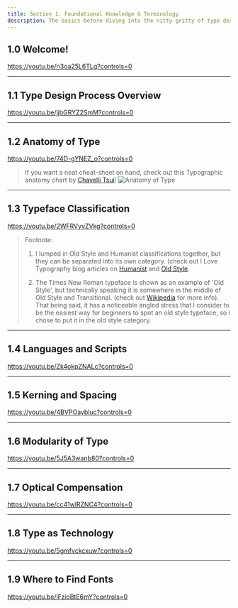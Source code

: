 ```yaml
---
title: Section 1. Foundational Knowledge & Terminology
description: The basics before diving into the nitty-gritty of type design
---
```


## 1.0 Welcome!

https://youtu.be/n3oa25L6TLg?controls=0

***

## 1.1 Type Design Process Overview

https://youtu.be/jjbGRYZ2SmM?controls=0

***

## 1.2 Anatomy of Type

https://youtu.be/74D-gYNEZ_o?controls=0

> If you want a neat cheat-sheet on hand, check out this Typographic anatomy chart by [Chavelli Tsui](https://chavelli.com/blog/the-anatomy-of-letterforms)!
![Anatomy of Type](images/typographic_anatomy_by_ChavelliTsui.jpg)

***

## 1.3 Typeface Classification

https://youtu.be/2WFRVyyZVkg?controls=0

> Footnote:
> 
> 1. I lumped in Old Style and Humanist classifications together, but they can be separated into its own category. (check out I Love Typography blog articles on [Humanist](https://ilovetypography.com/2007/11/06/type-terminology-humanist-2/) and [Old Style](https://ilovetypography.com/2007/11/21/type-terminology-old-style/).
> 
> 2. The Times New Roman typeface is shown as an example of 'Old Style', but technically speaking it is somewhere in the middle of Old Style and Transitional. (check out [Wikipedia](https://en.wikipedia.org/wiki/Times_New_Roman) for more info). That being said, it has a noticeable angled stress that I consider to be the easiest way for beginners to spot an old style typeface, so i chose to put it in the old style category.

***

## 1.4 Languages and Scripts

https://youtu.be/Zk4okpZNALc?controls=0

***

## 1.5 Kerning and Spacing

https://youtu.be/4BVPOaybluc?controls=0

***

## 1.6 Modularity of Type

https://youtu.be/5J5A3wanb80?controls=0

***

## 1.7 Optical Compensation

https://youtu.be/cc41wlRZNC4?controls=0

***

## 1.8 Type as Technology

https://youtu.be/5gmfvckcxuw?controls=0

***

## 1.9 Where to Find Fonts

https://youtu.be/iFzioBtE6mY?controls=0
